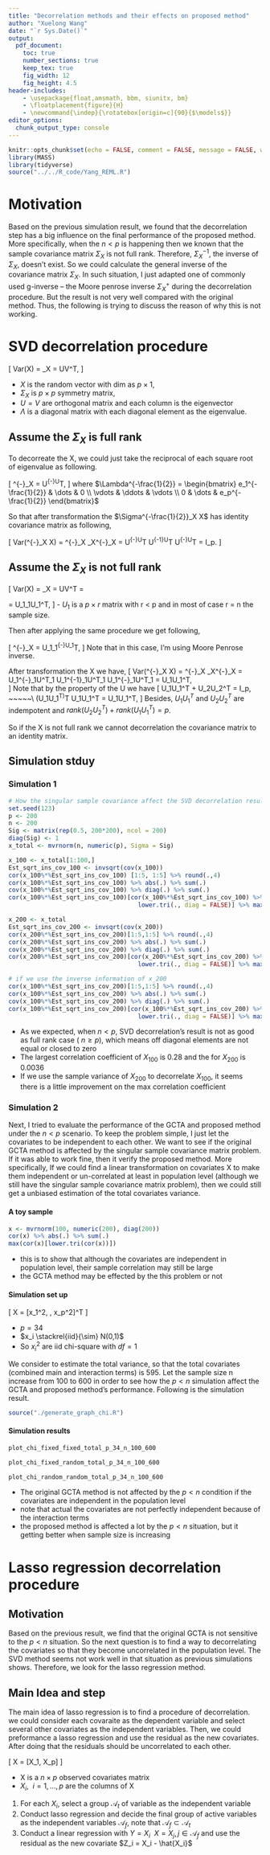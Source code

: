 ```yaml
---
title: "Decorrelation methods and their effects on proposed method"
author: "Xuelong Wang"
date: "`r Sys.Date()`"
output: 
  pdf_document:
    toc: true
    number_sections: true
    keep_tex: true
    fig_width: 12
    fig_height: 4.5
header-includes:
    - \usepackage{float,amsmath, bbm, siunitx, bm}
    - \floatplacement{figure}{H}
    - \newcommand{\indep}{\rotatebox[origin=c]{90}{$\models$}}
editor_options: 
  chunk_output_type: console
---
```


```r
knitr::opts_chunk$set(echo = FALSE, comment = FALSE, message = FALSE, warning = FALSE, fig.height = 10)
library(MASS)
library(tidyverse)
source("../../R_code/Yang_REML.R")
```

# Motivation
Based on the previous simulation result, we found that the decorrelation step has a big influence on the final performance of the proposed method. More specifically, when the $n<p$ is happening then we known that the sample covariance matrix $\Sigma_{X}$ is not full rank. Therefore, $\Sigma^{-1}_X$, the inverse of  $\Sigma_{X}$, doesn't exist. So we could calculate the general inverse of the covariance matrix $\Sigma_{X}$. In such situation, I just adapted one of commonly used g-inverse -- the Moore penrose inverse $\Sigma^{+}_X$ during the decorrelation procedure. But the result is not very well compared with the original method. Thus, the following is trying to discuss the reason of why this is not working. 

# SVD decorrelation procedure

\[
  Var(X) = \Sigma_X = U\Lambda V^T,
\]

- $X$ is the random vector with dim as $p \times 1$,  
- $\Sigma_X$ is $p \times p$ symmetry matrix,  
- $U = V$ are orthogonal matrix and each column is the eigenvector  
- $\Lambda$ is a diagonal matrix with each diagonal element as the eigenvalue.   

## Assume the $\Sigma_X$ is full rank
To decorreate the X, we could just take the reciprocal of each square root of eigenvalue as following. 

\[
  \Sigma^{-\frac{1}{2}}_X = U\Lambda^{-\frac{1}{2}}U^T,
\]
where $\Lambda^{-\frac{1}{2}} = \begin{bmatrix}
                        e_1^{-\frac{1}{2}} & \dots & 0 \\
                        \vdots & \ddots & \vdots \\
                        0 &  \dots  & e_p^{-\frac{1}{2}}
                        \end{bmatrix}$

So that after transformation the $\Sigma^{-\frac{1}{2}}_X X$ has identity covariance matrix as following,

\[
  Var(\Sigma^{-\frac{1}{2}}_X X) = \Sigma^{-\frac{1}{2}}_X \Sigma_X\Sigma^{-\frac{1}{2}}_X = U\Lambda^{-\frac{1}{2}}U^T U\Lambda^{-1}U^T U\Lambda^{-\frac{1}{2}}U^T = I_p.
\]

## Assume the $\Sigma_X$ is not full rank

\[
  Var(X) = \Sigma_X = U\Lambda V^T =
                        \begin{bmatrix}
                         U_1 & U_2\\
                        \end{bmatrix}
                        \begin{bmatrix}
                        \Lambda_1 & 0\\
                        0 & 0
                        \end{bmatrix}
                        \begin{bmatrix}
                        U_1^T \\
                        U_2^T
                        \end{bmatrix} = U_1\Lambda_1U_1^T,
\]
- $U_1$ is a $p \times r$ matrix with r < p and in most of case r = n the sample size.

Then after applying the same procedure we get following, 

\[
  \Sigma^{-\frac{1}{2}}_X = U_1\Lambda_1^{-\frac{1}{2}}U_1^T,
\]
Note that in this case, I'm using Moore Penrose inverse. 

After transformation the X we have, 
\[
  Var(\Sigma^{-\frac{1}{2}}_X X) = \Sigma^{-\frac{1}{2}}_X \Sigma_X\Sigma^{-\frac{1}{2}}_X = U_1\Lambda^{-\frac{1}{2}}_1U^T_1 U_1\Lambda^{-1}_1U^T_1 U_1\Lambda^{-\frac{1}{2}}_1U^T_1 = U_1U_1^T,  
\]
Note that by the property of the U we have 
\[
  U_1U_1^T + U_2U_2^T = I_p, ~~~~~\\
  (U_1U_1^T)^T U_1U_1^T = U_1U_1^T,
\]
Besides, $U_1U_1^T$ and $U_2U_2^T$ are indempotent and $rank(U_2U_2^T) + rank(U_1U_1^T) = p$.  

So if the X is not full rank we cannot decorrelation the covariance matrix to an identity matrix.

## Simulation stduy  

### Simulation 1

```r
# How the singular sample covariance affect the SVD decorrelation result
set.seed(123)
p <- 200
n <- 200
Sig <- matrix(rep(0.5, 200*200), ncol = 200)
diag(Sig) <- 1
x_total <- mvrnorm(n, numeric(p), Sigma = Sig)

x_100 <- x_total[1:100,]
Est_sqrt_ins_cov_100 <- invsqrt(cov(x_100))
cor(x_100%*%Est_sqrt_ins_cov_100) [1:5, 1:5] %>% round(.,4)
cor(x_100%*%Est_sqrt_ins_cov_100) %>% abs(.) %>% sum(.)
cov(x_100%*%Est_sqrt_ins_cov_100) %>% diag(.) %>% sum(.)
cor(x_100%*%Est_sqrt_ins_cov_100)[cor(x_100%*%Est_sqrt_ins_cov_100) %>% 
                                    lower.tri(., diag = FALSE)] %>% max()

x_200 <- x_total
Est_sqrt_ins_cov_200 <- invsqrt(cov(x_200))
cor(x_200%*%Est_sqrt_ins_cov_200)[1:5,1:5] %>% round(.,4)
cor(x_200%*%Est_sqrt_ins_cov_200) %>% abs(.) %>% sum(.)
cov(x_200%*%Est_sqrt_ins_cov_200) %>% diag(.) %>% sum(.)
cor(x_200%*%Est_sqrt_ins_cov_200)[cor(x_200%*%Est_sqrt_ins_cov_200) %>% 
                                    lower.tri(., diag = FALSE)] %>% max()

# if we use the inverse information of x_200
cor(x_100%*%Est_sqrt_ins_cov_200)[1:5,1:5] %>% round(.,4)
cor(x_100%*%Est_sqrt_ins_cov_200) %>% abs(.) %>% sum(.)
cov(x_100%*%Est_sqrt_ins_cov_200) %>% diag(.) %>% sum(.)
cor(x_100%*%Est_sqrt_ins_cov_200)[cor(x_100%*%Est_sqrt_ins_cov_200) %>% 
                                    lower.tri(., diag = FALSE)] %>% max()
```

- As we expected, when $n < p$, SVD decorrelation's result is not as good as full rank case ( $n\geq p$), which means off diagonal elements are not equal or closed to zero
- The largest correlation coefficient of $X_{100}$ is 0.28 and the for $X_{200}$ is 0.0036
- If we use the sample variance of $X_{200}$ to decorrelate $X_{100}$, it seems there is a little improvement on the max correlation coefficient

### Simulation 2

Next, I tried to evaluate the performance of the GCTA and proposed method under the $n < p$ scenario. To keep the problem simple, I just let the covariates to be independent to each other. We want to see if the original GCTA method is affected by the singular sample covariance matrix problem. If it was able to work fine, then it verify the proposed method. More specifically, If we could find a linear transformation on covariates X to make them independent or un-correlated at least in population level (although we still have the singular sample covariance matrix problem), then we could still get a unbiased estimation of the total covariates variance.

#### A toy sample 
```r
x <- mvrnorm(100, numeric(200), diag(200))
cor(x) %>% abs(.) %>% sum(.)
max(cor(x)[lower.tri(cor(x))])
```

- this is to show that although the covariates are independent in population level, their sample correlation may still be large
- the GCTA method may be effected by the this problem or not 

#### Simulation set up

\[
  X = [x_1^2, \dots, x_p^2]^T
\]

- $p = 34$  
- $x_i \stackrel{iid}{\sim} N(0,1)$  
- So $x_i^2$ are iid chi-square with $df = 1$  

We consider to estimate the total variance, so that the total covariates (combined main and interaction terms) is 595. Let the sample size n increase from 100 to 600 in order to see how the $p < n$ simulation affect the GCTA and proposed method's performance. Following is the simulation result.

```r
source("./generate_graph_chi.R")
```

#### Simulation results

```r
plot_chi_fixed_fixed_total_p_34_n_100_600
```


```r
plot_chi_fixed_random_total_p_34_n_100_600
```


```r
plot_chi_random_random_total_p_34_n_100_600
```

- The original GCTA method is not affected by the $p < n$ condition if the covariates are independent in the population level
- note that actual the covariates are not perfectly independent because of the interaction terms
- the proposed method is affected a lot by the $p <n$ situation, but it getting better when sample size is increasing

# Lasso regression decorrelation procedure

## Motivation 
Based on the previous result, we find that the original GCTA is not sensitive to the $p < n$ situation. So the next question is to find a way to decorrelating the covariates so that they become uncorrelated in the population level. The SVD method seems not work well in that situation as previous simulations shows. Therefore, we look for the lasso regression method. 

## Main Idea and step

The main idea of lasso regression is to find a procedure of decorrelation. we could consider each covaraite as the dependent variable and select several other covariates as the independent variables. Then, we could preformance a lasso regression and use the residual as the new covariates. After doing that the residuals should be uncorrelated to each other. 

\[
  X = [X_1, \dots X_p]
\]

- X is a $n \times p$ observed covariates matrix
- $X_i, ~~ i = 1, \dots, p$ are the columns of X

1. For each $X_i$, select a group $\mathcal{A}_t$ of variable as the independent variable
1. Conduct lasso regression and decide the final group of active variables as the independent variables $\mathcal{A}_f$, note that $\mathcal{A}_f \subset \mathcal{A}_t$
1. Conduct a linear regression with $Y = X_i ~~ X = X_j, j\in\mathcal{A}_f$ and use the residual as the new covariate $Z_i = X_i - \hat{X_i}$